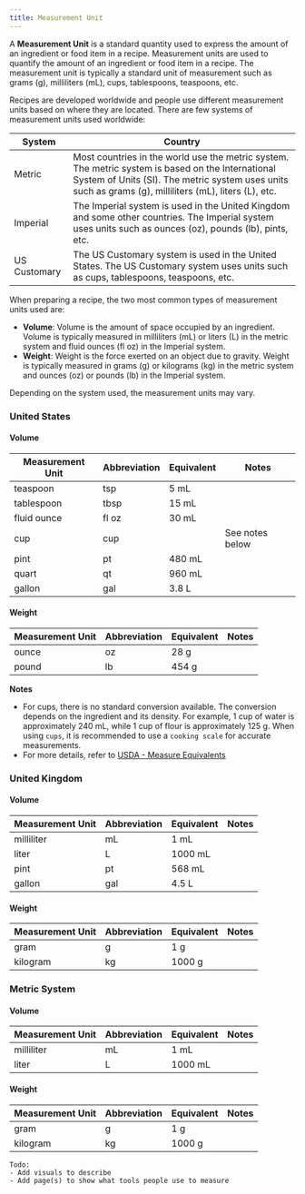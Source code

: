```yaml
---
title: Measurement Unit
---
```


A **Measurement Unit** is a standard quantity used to express the amount of an ingredient or food item in a recipe. Measurement units are used to quantify the amount of an ingredient or food item in a recipe. The measurement unit is typically a standard unit of measurement such as grams (g), milliliters (mL), cups, tablespoons, teaspoons, etc.

Recipes are developed worldwide and people use different measurement units based on where they are located. There are few systems of measurement units used worldwide:

| System       | Country                                                                                                                                                                                                     |
| ------------ | ----------------------------------------------------------------------------------------------------------------------------------------------------------------------------------------------------------- |
| Metric       | Most countries in the world use the metric system. The metric system is based on the International System of Units (SI). The metric system uses units such as grams (g), milliliters (mL), liters (L), etc. |
| Imperial     | The Imperial system is used in the United Kingdom and some other countries. The Imperial system uses units such as ounces (oz), pounds (lb), pints, etc.                                                    |
| US Customary | The US Customary system is used in the United States. The US Customary system uses units such as cups, tablespoons, teaspoons, etc.                                                                         |

When preparing a recipe, the two most common types of measurement units used are:

- **Volume**: Volume is the amount of space occupied by an ingredient. Volume is typically measured in milliliters (mL) or liters (L) in the metric system and fluid ounces (fl oz) in the Imperial system.
- **Weight**: Weight is the force exerted on an object due to gravity. Weight is typically measured in grams (g) or kilograms (kg) in the metric system and ounces (oz) or pounds (lb) in the Imperial system.

Depending on the system used, the measurement units may vary.

### United States

#### Volume

| Measurement Unit | Abbreviation | Equivalent | Notes           |
| ---------------- | ------------ | ---------- | --------------- |
| teaspoon         | tsp          | 5 mL       |
| tablespoon       | tbsp         | 15 mL      |
| fluid ounce      | fl oz        | 30 mL      |
| cup              | cup          |            | See notes below |
| pint             | pt           | 480 mL     |
| quart            | qt           | 960 mL     |
| gallon           | gal          | 3.8 L      |

#### Weight

| Measurement Unit | Abbreviation | Equivalent | Notes |
| ---------------- | ------------ | ---------- | ----- |
| ounce            | oz           | 28 g       |
| pound            | lb           | 454 g      |

**Notes**

- For cups, there is no standard conversion available. The conversion depends on the ingredient and its density. For example, 1 cup of water is approximately 240 mL, while 1 cup of flour is approximately 125 g. When using `cups`, it is recommended to use a `cooking scale` for accurate measurements.
- For more details, refer to [USDA - Measure Equivalents](https://www.ars.usda.gov/northeast-area/beltsville-md-bhnrc/beltsville-human-nutrition-research-center/methods-and-application-of-food-composition-laboratory/mafcl-site-pages/measurement-conversion-tables/)

### United Kingdom

#### Volume

| Measurement Unit | Abbreviation | Equivalent | Notes |
| ---------------- | ------------ | ---------- | ----- |
| milliliter       | mL           | 1 mL       |
| liter            | L            | 1000 mL    |
| pint             | pt           | 568 mL     |
| gallon           | gal          | 4.5 L      |

#### Weight

| Measurement Unit | Abbreviation | Equivalent | Notes |
| ---------------- | ------------ | ---------- | ----- |
| gram             | g            | 1 g        |
| kilogram         | kg           | 1000 g     |

### Metric System

#### Volume

| Measurement Unit | Abbreviation | Equivalent | Notes |
| ---------------- | ------------ | ---------- | ----- |
| milliliter       | mL           | 1 mL       |
| liter            | L            | 1000 mL    |

#### Weight

| Measurement Unit | Abbreviation | Equivalent | Notes |
| ---------------- | ------------ | ---------- | ----- |
| gram             | g            | 1 g        |
| kilogram         | kg           | 1000 g     |

```
Todo:
- Add visuals to describe
- Add page(s) to show what tools people use to measure
```
